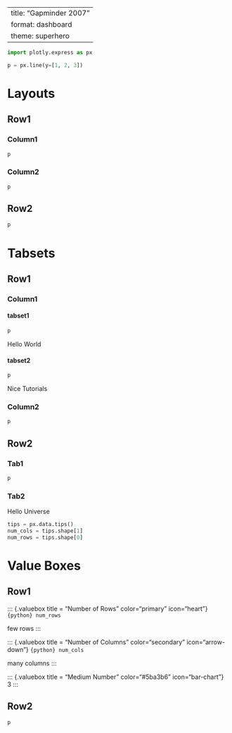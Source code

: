 
---
title: "Gapminder 2007"
format: dashboard
theme: superhero
---

```python
import plotly.express as px

p = px.line(y=[1, 2, 3])
```

# Layouts

## Row1 {height="30%"}

### Column1 {width="20%"}

```python
p
```

### Column2 {width="80%"}

```python
p
```

## Row2 {height="70%"}

```python
p
```

# Tabsets

## Row1 {height="30%"}

### Column1 {.tabset  width="30%"}

#### tabset1

```python
p
```


Hello World

#### tabset2

```python
p
```

Nice Tutorials

### Column2 {width="70%"}

```python
p
```


## Row2 {.tabset  height="70%"}

### Tab1
```python
p
```

### Tab2

Hello Universe

```python
tips = px.data.tips()
num_cols = tips.shape[1]
num_rows = tips.shape[0]
```

# Value Boxes

## Row1 {height="20%"}

::: {.valuebox  title = "Number of Rows"  color="primary"  icon="heart"}
`{python} num_rows`

few rows
:::

::: {.valuebox  title = "Number of Columns" color="secondary" icon="arrow-down"}
`{python} num_cols`

many columns
:::

::: {.valuebox  title = "Medium Number" color="#5ba3b6"  icon="bar-chart"}
3
:::

## Row2 {height="80%"}


```python
p
```